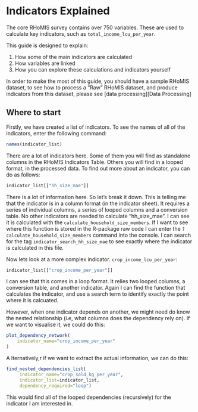 # Indicators Explained

The core RHoMIS survey contains over 750 variables.
These are used to calculate key indicators, such as 
`total_income_lcu_per_year`. 

This guide is designed to explain:

1. How some of the main indicators are calculated
2. How variables are linked
3. How you can explore these calculations and indicators yourself

In order to make the most of this guide, you should have a sample RHoMIS 
dataset, to see how to process a "Raw" RHoMIS dataset, and produce indicators
from this dataset, please see [data processing][Data Processing]

## Where to start

Firstly, we have created a list of indicators. To see
the names of all of the indicators, enter the following command:

```r
names(indicator_list)
```

There are a lot of indicators here. Some of them you will find as standalone columns
in the RHoMIS Indicators Table. Others you will find in a looped format, in the processed
data. To find out more about an indicator, you can do as follows:

```r
indicator_list[["hh_size_mae"]]
```
There is a lot of information here. So let's break it down. This is telling me
that the indicator is in a column format (in the indicator sheet). It requires a series
of individual columns, a series of looped columns and a conversion table. No other indicators
are needed to calculate "hh_size_mae". I can see it is calculated with the `calculate_household_size_members`. If I want to see where this function is stored in the 
R-package raw code I can enter the `?calculate_household_size_members` command into the console.
I can search for the tag `indicator_search_hh_size_mae` to see exactly where the indicator is 
calculated in this file.


Now lets look at a more complex indicator. `crop_income_lcu_per_year`:

```r
indicator_list[["crop_income_per_year"]]
```
I can see that this comes in a loop format. It relies two looped 
columns, a conversion table, and another indicator. Again I can find
the function that calculates the indicator, and use a search term to identify exactly 
the point where it is calcuated.

However, when one indicator depends on another, we might need do know
the nested relationship (i.e, what columns does the dependency rely on).
If we want to visualise it, we could do this:

```r

plot_dependency_network(
    indicator_name="crop_income_per_year"
)


```
A lternatively,r if we want to extract the actual information, we can do this:

```r
find_nested_dependencies_list(
     indicator_name="crop_sold_kg_per_year",
     indicator_list=indicator_list,
     dependency_required="loop")

```
This would find all of the looped dependencies (recursively) for the 
indicator I am interested in.
